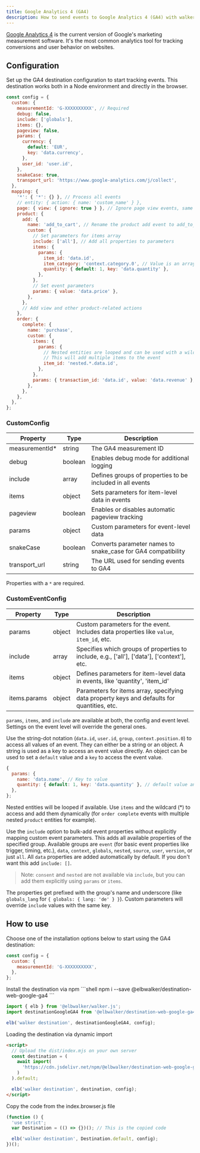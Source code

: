 ```yaml
---
title: Google Analytics 4 (GA4)
description: How to send events to Google Analytics 4 (GA4) with walker.js
---
```



<PackageLink
  github="packages/destinations/web/google-ga4"
  npm="@elbwalker/destination-web-google-ga4"
/>

[Google Analytics 4](https://marketingplatform.google.com/about/analytics) is
the current version of Google's marketing measurement software. It's the most
common analytics tool for tracking conversions and user behavior on websites.

## Configuration

Set up the GA4 destination configuration to start tracking events. This
destination works both in a Node environment and directly in the browser.

```js
const config = {
  custom: {
    measurementId: 'G-XXXXXXXXXX', // Required
    debug: false,
    include: ['globals'],
    items: {},
    pageview: false,
    params: {
      currency: {
        default: 'EUR',
        key: 'data.currency',
      },
      user_id: 'user.id',
    },
    snakeCase: true,
    transport_url: 'https://www.google-analytics.com/j/collect',
  },
  mapping: {
    '*': { '*': {} }, // Process all events
    // entity: { action: { name: 'custom_name' } },
    page: { view: { ignore: true } }, // Ignore page view events, same as pageview: false
    product: {
      add: {
        name: 'add_to_cart', // Rename the product add event to add_to_cart
        custom: {
          // Set parameters for items array
          include: ['all'], // Add all properties to parameters
          items: {
            params: {
              item_id: 'data.id',
              item_category: 'context.category.0', // Value is an array
              quantity: { default: 1, key: 'data.quantity' },
            },
          },
          // Set event parameters
          params: { value: 'data.price' },
        },
      },
      // Add view and other product-related actions
    },
    order: {
      complete: {
        name: 'purchase',
        custom: {
          items: {
            params: {
              // Nested entities are looped and can be used with a wildcard
              // This will add multiple items to the event
              item_id: 'nested.*.data.id',
            },
          },
          params: { transaction_id: 'data.id', value: 'data.revenue' },
        },
      },
    },
  },
};
```

### CustomConfig

| Property        | Type    | Description                                                  |
| --------------- | ------- | ------------------------------------------------------------ |
| measurementId\* | string  | The GA4 measurement ID                                       |
| debug           | boolean | Enables debug mode for additional logging                    |
| include         | array   | Defines groups of properties to be included in all events    |
| items           | object  | Sets parameters for item-level data in events                |
| pageview        | boolean | Enables or disables automatic pageview tracking              |
| params          | object  | Custom parameters for event-level data                       |
| snakeCase       | boolean | Converts parameter names to snake_case for GA4 compatibility |
| transport_url   | string  | The URL used for sending events to GA4                       |

Properties with a `*` are required.

### CustomEventConfig

| Property     | Type   | Description                                                                                 |
| ------------ | ------ | ------------------------------------------------------------------------------------------- |
| params       | object | Custom parameters for the event. Includes data properties like `value`, `item_id`, etc.     |
| include      | array  | Specifies which groups of properties to include, e.g., ['all'], ['data'], ['context'], etc. |
| items        | object | Defines parameters for item-level data in events, like 'quantity', 'item_id'                |
| items.params | object | Parameters for items array, specifying data property keys and defaults for quantities, etc. |

`params`, `items`, and `include` are available at both, the config and event
level. Settings on the event level will override the general ones.

Use the&nbsp;<Link to="../../utils/helper#getbystringdot">string-dot
notation</Link> (`data.id`, `user.id`, `group`, `context.position.0`) to access
all values of an event. They can either be a string or an object. A string is
used as a key to access an event value directly. An object can be used to set a
`default` value and a `key` to access the event value.

```js
{
  params: {
    name: 'data.name', // Key to value
    quantity: { default: 1, key: 'data.quantity' }, // default value and key to value
  },
};
```

Nested entities will be looped if available. Use `items` and the wildcard (\*)
to access and add them dynamically (for `order complete` events with multiple
nested `product` entities for example).

Use the `include` option to bulk-add event properties without explicitly mapping
custom event parameters. This adds all available properties of the specified
group. Available groups are `event` (for basic event properties like trigger,
timing, etc.), `data`, `context`, `globals`, `nested`, `source`, `user`,
`version`, or just `all`. All `data` properties are added automatically by
default. If you don't want this add `include: []`.

> Note: `consent` and `nested` are not available via `include`, but you can add
> them explicitly using `params` or `items`.

The properties get prefixed with the group's name and underscore (like
`globals_lang` for `{ globals: { lang: 'de' } }`). Custom parameters will
override `include` values with the same key.

## How to use

Choose one of the installation options below to start using the GA4 destination:

```js
const config = {
  custom: {
    measurementId: 'G-XXXXXXXXXX',
  },
};
```

<Tabs>
  <TabItem value="ts" label="TypeScript" default>
Install the destination via npm
```shell
npm i --save @elbwalker/destination-web-google-ga4
```

```js
import { elb } from '@elbwalker/walker.js';
import destinationGoogleGA4 from '@elbwalker/destination-web-google-ga4';

elb('walker destination', destinationGoogleGA4, config);
```

</TabItem>
<TabItem value="script" label="Script">
Loading the destination via dynamic import

```html
<script>
  // Upload the dist/index.mjs on your own server
  const destination = (
    await import(
      'https://cdn.jsdelivr.net/npm/@elbwalker/destination-web-google-ga4/dist/index.mjs'
    )
  ).default;

  elb('walker destination', destination, config);
</script>
```

</TabItem>
  <TabItem value="code" label="Code">
Copy the code from the&nbsp;<Link to="https://cdn.jsdelivr.net/npm/@elbwalker/destination-web-google-ga4@latest/dist/index.browser.js">index.browser.js</Link> file

```js
(function () {
  'use strict';
  var Destination = (() => {})(); // This is the copied code

  elb('walker destination', Destination.default, config);
})();
```

  </TabItem>
</Tabs>
